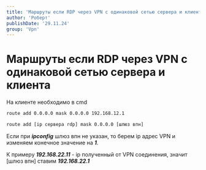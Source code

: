 ```yaml
---
title: 'Маршруты если RDP через VPN с одинаковой сетью сервера и клиента'
author: 'Роберт'
publishDate: '29.11.24'
group: 'Vpn'
---
```


# Маршруты если RDP через VPN с одинаковой сетью сервера и клиента

На клиенте необходимо в cmd

```bash
route add 0.0.0.0 mask 0.0.0.0 192.168.12.1
```

```bash
route add [ip сервера rdp] mask 0.0.0.0 [шлюз впн]
```

Если при **_ipconfig_** шлюз впн не указан, то берем ip адрес VPN и изменяем конечное значение на **_1_**.

К примеру **_192.168.22.11_** - ip полученный от VPN соединения, значит [шлюз впн] ставим **_192.168.22.1_**
